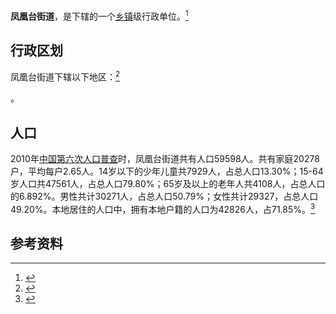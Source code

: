 {{中国乡级行政区|37/06/02/005/000}}

'''凤凰台街道'''，是{{PRC admin/fullname|37/06/02/005/000|3}}下辖的一个[[乡镇|乡镇]]级行政单位。<ref>{{PRC admin/ref sgc|{{PRC admin/parent|37/06/02/005/000}}}}</ref>

== 行政区划 ==

凤凰台街道下辖以下地区：<ref>{{PRC admin/ref sgc|37/06/02/005/000}}</ref>

{{PRC admin/children|37/06/02/005/000}}。
== 人口 ==

2010年[[中国第六次人口普查|中国第六次人口普查]]时，凤凰台街道共有人口59598人。共有家庭20278户，平均每户2.65人。14岁以下的少年儿童共7929人，占总人口13.30%；15-64岁人口共47561人，占总人口79.80%；65岁及以上的老年人共4108人，占总人口的6.892%。男性共计30271人，占总人口50.79%；女性共计29327，占总人口49.20%。本地居住的人口中，拥有本地户籍的人口为42826人，占71.85%。<ref name="人口普查2010">{{cite web| url =http://www.yearbookchina.com/navipage-n2013030152000017.html| title =《中国2010年人口普查分乡、镇、街道资料》| author =中国国务院人口普查办公室、中国国家统计局人口就业统计司等| year =2010| website =统计年鉴分享平台| page =表15 山东省乡、镇、街道人口| format =收费| access-date =2018-07-19| archive-url =https://web.archive.org/web/20180719084356/http://www.yearbookchina.com/navipage-n2013030152000017.html| archive-date =2018-07-19| dead-url =yes}}</ref>

== 参考资料 ==

{{reflist}}

{{行政区划小作品}}
{{PRC admin/navcat|37/06/02/005/000}}